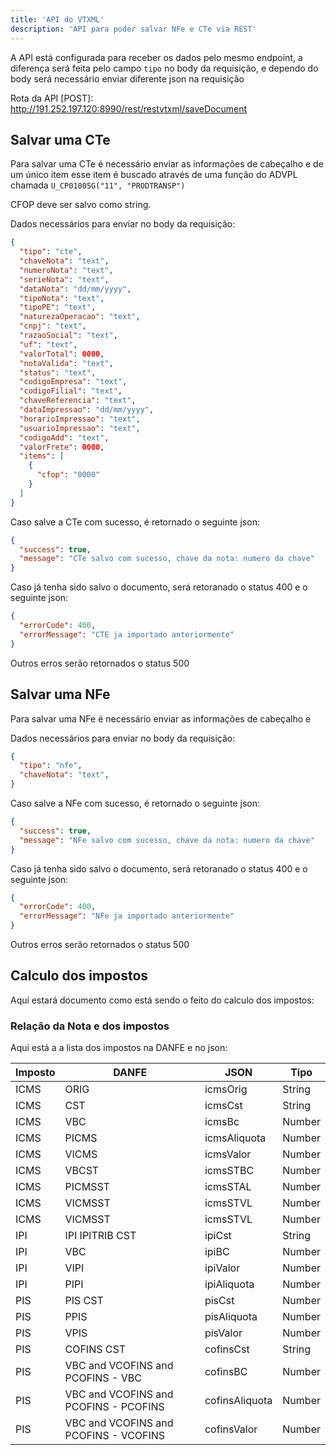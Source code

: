 ```yaml
---
title: 'API do VTXML'
description: 'API para poder salvar NFe e CTe via REST'
---
```


A API está configurada para receber os dados pelo mesmo endpoint, a diferença será feita pelo campo `tipo` no body da requisição, e dependo do body será necessário enviar diferente json na requisição

Rota da API [POST]: http://191.252.197.120:8990/rest/restvtxml/saveDocument

## Salvar uma CTe

Para salvar uma CTe é necessário enviar as informações de cabeçalho e de um único item esse item é buscado através de uma função do ADVPL chamada `U_CP01005G("11", "PRODTRANSP")`

CFOP deve ser salvo como string.

Dados necessários para enviar no body da requisição:

```json
{
  "tipo": "cte",
  "chaveNota": "text",
  "numeroNota": "text",
  "serieNota": "text",
  "dataNota": "dd/mm/yyyy",
  "tipoNota": "text",
  "tipoPE": "text",
  "naturezaOperacao": "text",
  "cnpj": "text",
  "razaoSocial": "text",
  "uf": "text",
  "valorTotal": 0000,
  "notaValida": "text",
  "status": "text",
  "codigoEmpresa": "text",
  "codigoFilial": "text",
  "chaveReferencia": "text",
  "dataImpressao": "dd/mm/yyyy",
  "horarioImpressao": "text",
  "usuarioImpressao": "text",
  "codigoAdd": "text",
  "valorFrete": 0000,
  "items": [
    {
      "cfop": "0000"
    }
  ]
}
```

Caso salve a CTe com sucesso, é retornado o seguinte json:

```json
{
  "success": true,
  "message": "CTe salvo com sucesso, chave da nota: numero da chave"
}
```

Caso já tenha sido salvo o documento, será retoranado o status 400 e o seguinte json:

```json
{
  "errorCode": 400,
  "errorMessage": "CTE ja importado anteriormente"
}
```

Outros erros serão retornados o status 500

## Salvar uma NFe

Para salvar uma NFe é necessário enviar as informações de cabeçalho e

Dados necessários para enviar no body da requisição:

```json
{
  "tipo": "nfe",
  "chaveNota": "text",
}
```

Caso salve a NFe com sucesso, é retornado o seguinte json:

```json
{
  "success": true,
  "message": "NFe salvo com sucesso, chave da nota: numero da chave"
}
```

Caso já tenha sido salvo o documento, será retoranado o status 400 e o seguinte json:

```json
{
  "errorCode": 400,
  "errorMessage": "NFe ja importado anteriormente"
}
```

Outros erros serão retornados o status 500

## Calculo dos impostos

Aqui estará documento como está sendo o feito do calculo dos impostos:

### Relação da Nota e dos impostos

Aqui está a a lista dos impostos na DANFE e no json:

| Imposto | DANFE | JSON | Tipo |
| ------- | ----- | ---- | ---- |
| ICMS | ORIG | icmsOrig | String |
| ICMS | CST | icmsCst | String |
| ICMS | VBC | icmsBc | Number |
| ICMS | PICMS | icmsAliquota | Number |
| ICMS | VICMS | icmsValor | Number |
| ICMS | VBCST | icmsSTBC | Number |
| ICMS | PICMSST | icmsSTAL | Number |
| ICMS | VICMSST | icmsSTVL | Number |
| ICMS | VICMSST | icmsSTVL | Number |
| IPI | IPI IPITRIB CST | ipiCst | String |
| IPI | VBC | ipiBC | Number |
| IPI | VIPI | ipiValor | Number |
| IPI | PIPI | ipiAliquota | Number |
| PIS | PIS CST | pisCst | Number |
| PIS | PPIS | pisAliquota | Number |
| PIS | VPIS | pisValor | Number |
| PIS | COFINS CST | cofinsCst | String |
| PIS | VBC and VCOFINS and PCOFINS - VBC | cofinsBC | Number |
| PIS | VBC and VCOFINS and PCOFINS - PCOFINS | cofinsAliquota | Number |
| PIS | VBC and VCOFINS and PCOFINS - VCOFINS | cofinsValor | Number |
